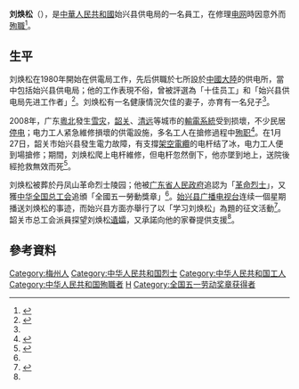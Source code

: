 {{Infobox Engineer
|name                 = 刘焕松
|image                = 刘焕松.jpg
|nationality          = {{PRC}}
|birth_date           = 1961年12月
|birth_place          = {{CHN}}[[廣東省|廣東省]][[梅州市|梅州市]][[梅縣區|梅縣區]]
|death_date           = {{death date and age|2008|1|27|1961|12}}
|death_place          = {{CHN}}[[廣東省|廣東省]][[韶關市|韶關市]][[始興縣|始興縣]]
|resting_place        = [[丹凤山革命烈士陵园|丹凤山革命烈士陵园]]
|party                = {{CPC}}
|discipline           = 電力工人
|employer             = 始兴县供电局
|significant_awards   = [[全国五一劳动奖章|全国五一劳动奖章]]（追授）
}}
'''刘焕松'''（{{bd|1961年|12月|2008年|1月27日}}），是[[中華人民共和國|中華人民共和國]]始兴县供电局的一名員工，在修理[[电网|电网]]時因意外{{link-en|墜下|Falling (accident)}}而[[殉職|殉職]]<ref name=Family>{{cite news|author1=雷阳 (编)|title=各级工会深入灾区深入职工全力抗灾救灾|url=http://acftu.people.com.cn/GB/6867462.html|accessdate=2015-07-12|agency=工人日报|archiveurl=https://web.archive.org/web/20150712135627/http://acftu.people.com.cn/GB/6867462.html|archivedate=2015-07-12|deadurl=yes}}</ref>。

== 生平 ==
刘焕松在1980年開始在供電局工作，先后供職於七所設於[[中國大陸|中國大陸]]的供电所，當中包括始兴县供电局；他的工作表現不俗，曾被評選為「十佳员工」和「始兴县供电局先进工作者」<ref>{{cite news|author1=赵鸿帆 (编)|title=保电抗灾英雄刘焕松被广东省政府授予烈士称号|url=http://society.people.com.cn/GB/41158/6860987.html|accessdate=2015-07-12|publisher=人民网|date=2008-02-03|archiveurl=https://web.archive.org/web/20150712143100/http://society.people.com.cn/GB/41158/6860987.html|archivedate=2015-07-12|deadurl=no}}</ref>。刘焕松有一名健康情況欠佳的妻子，亦育有一名兒子<ref name=Family />。

2008年，广东[[粵北|粵北]]發生[[2008年中国雪灾|雪灾]]，[[韶关|韶关]]、[[清远|清远]]等城市的[[輸電系統|輸電系統]]受到损壞，不少民居[[停电|停电]]；电力工人紧急維修損壞的供電設施，多名工人在搶修過程中[[殉职|殉职]]<ref>{{cite news|author1=张改萍 (编)|title=全国又有三名电力职工在抗冰保电中殉职(图)|url=http://news.xinhuanet.com/society/2008-01/31/content_7530499.htm|accessdate=2015-07-12|agency=南方都市报|date=2008-01-31|archive-date=2008-02-04|archive-url=https://web.archive.org/web/20080204162534/http://news.xinhuanet.com/society/2008-01/31/content_7530499.htm|dead-url=no}}</ref>。在1月27日，韶关市始兴县發生電力故障，有支撐[[架空電纜|架空電纜]]的电杆结了冰，电力工人便到場搶修；期間，刘焕松爬上电杆維修，但电杆忽然倒下，他亦墜到地上，送院後經抢救無效而死<ref>{{cite news|author1=杨理光 (编)|author2=陈冀|title=让赤诚溶化坚冰:追记殉职的广东电网工人刘焕松|url=http://news.xinhuanet.com/newscenter/2008-01/31/content_7533604.htm|accessdate=2015-07-12|agency=新华网|date=2008-01-31|archive-date=2008-02-08|archive-url=https://web.archive.org/web/20080208114725/http://news.xinhuanet.com/newscenter/2008-01/31/content_7533604.htm|dead-url=no}}</ref>。

刘焕松被葬於丹凤山革命烈士陵园；他被[[广东省人民政府|广东省人民政府]]追認为「[[革命烈士|革命烈士]]」，又獲[[中华全国总工会|中华全国总工会]]追頒「全國五一勞動獎章」<ref name=Contest/>。[[始兴县广播电视台|始兴县广播电视台]]连续一個星期播送刘焕松的事迹，而始兴县方面亦舉行了以「学习刘焕松」為題的征文活動<ref name=Contest>{{cite news|author1=余瑞冬 (编)|author2=冯昶|author3=李凌|author4=钟俊锋|author5=莫冲海|title=广东始兴各界人士祭奠抗冰殉职的刘焕松烈士(图)|url=http://www.chinanews.com/sh/news/2008/04-03/1211174.shtml|accessdate=2015-07-12|agency=中国新闻网|archiveurl=https://web.archive.org/web/20080828093527/http://www.chinanews.com/sh/news/2008/04-03/1211174.shtml|archivedate=2008-08-28|deadurl=no}}</ref>。韶关市总工会派員探望刘焕松[[遺孀|遺孀]]，又承諾向他的家眷提供支援<ref name=Family />。

== 參考資料 ==
{{reflist}}

{{DEFAULTSORT:Liu}}
[[Category:梅州人|Category:梅州人]]
[[Category:中华人民共和国烈士|Category:中华人民共和国烈士]]
[[Category:中华人民共和国工人|Category:中华人民共和国工人]]
[[Category:中华人民共和国殉職者|Category:中华人民共和国殉職者]]
[[Category:劉姓|H]]
[[Category:全国五一劳动奖章获得者|Category:全国五一劳动奖章获得者]]